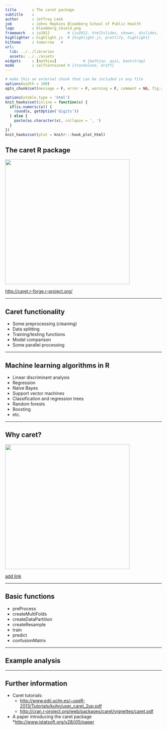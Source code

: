 ```yaml
---
title       : The caret package
subtitle    : 
author      : Jeffrey Leek
job         : Johns Hopkins Bloomberg School of Public Health
logo        : bloomberg_shield.png
framework   : io2012        # {io2012, html5slides, shower, dzslides, ...}
highlighter : highlight.js  # {highlight.js, prettify, highlight}
hitheme     : tomorrow   # 
url:
  lib: ../../libraries
  assets: ../../assets
widgets     : [mathjax]            # {mathjax, quiz, bootstrap}
mode        : selfcontained # {standalone, draft}
---
```



```r
# make this an external chunk that can be included in any file
options(width = 100)
opts_chunk$set(message = F, error = F, warning = F, comment = NA, fig.align = 'center', dpi = 100, tidy = F, cache.path = '.cache/', fig.path = 'fig/')

options(xtable.type = 'html')
knit_hooks$set(inline = function(x) {
  if(is.numeric(x)) {
    round(x, getOption('digits'))
  } else {
    paste(as.character(x), collapse = ', ')
  }
})
knit_hooks$set(plot = knitr:::hook_plot_html)
```

## The caret R package

<img class=center src=../../assets/img/08_PredictionAndMachineLearning/caret.png height=400>

[http://caret.r-forge.r-project.org/](http://caret.r-forge.r-project.org/)

---

## Caret functionality

* Some preprocessing (cleaning)
* Data splitting
* Training/testing functions
* Model comparison
* Some parallel processing

---

## Machine learning algorithms in R

* Linear discriminant analysis
* Regression
* Naive Bayes
* Support vector machines
* Classification and regression trees
* Random forests
* Boosting
* etc. 

---

## Why caret? 

<img class=center src=../../assets/img/08_PredictionAndMachineLearning/predicttable.png height=400>

[add link](??)

--- 

## Basic functions

* preProcess
* createMultiFolds
* createDataPartition
* createResample
* train
* predict
* confusionMatrix

--- 

## Example analysis


---

## Further information

* Caret tutorials:
  * [http://www.edii.uclm.es/~useR-2013/Tutorials/kuhn/user_caret_2up.pdf](http://www.edii.uclm.es/~useR-2013/Tutorials/kuhn/user_caret_2up.pdf)
  * [http://cran.r-project.org/web/packages/caret/vignettes/caret.pdf](http://cran.r-project.org/web/packages/caret/vignettes/caret.pdf)
* A paper introducing the caret package
  *[http://www.jstatsoft.org/v28/i05/paper](http://www.jstatsoft.org/v28/i05/paper)